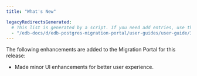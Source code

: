 ```yaml
---
title: "What's New"

legacyRedirectsGenerated:
  # This list is generated by a script. If you need add entries, use the `legacyRedirects` key.
  - "/edb-docs/d/edb-postgres-migration-portal/user-guides/user-guide/3.0.1/whats_new.html"
---
```


<div id="whats_new" class="registered_link"></div>

The following enhancements are added to the Migration Portal for this release:

-   Made minor UI enhancements for better user experience.
